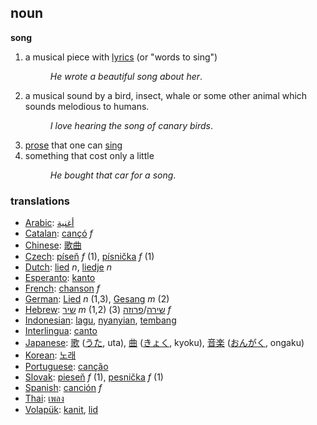 == noun ==

'''song'''
#a musical piece with [[lyrics]] (or "words to sing")
#:''He wrote a beautiful song about her''.
#a musical sound by a bird, insect, whale or some other animal which sounds melodious to humans.
#:''I love hearing the song of canary birds''.
#[[prose]] that one can [[sing]]
#something that cost only a little
#:''He bought that car for a song''.

=== translations ===
*[[Arabic]]: [[أغنية]]
*[[Catalan]]: [[cançó]] ''f''
*[[Chinese]]: [[歌曲]]
*[[Czech]]: [[píseň]] ''f'' (1), [[písnička]] ''f'' (1)
*[[Dutch]]: [[lied]] ''n'', [[liedje]] ''n''
*[[Esperanto]]: [[kanto]]
*[[French]]: [[chanson]] ''f''
*[[German]]: [[Lied]] ''n'' (1,3), [[Gesang]] ''m'' (2)
*[[Hebrew]]: [[שיר]] ''m'' (1,2) [[שירה]]/[[פרוזה]] (3) ''f''
*[[Indonesian]]: [[lagu]], [[nyanyi|nyanyian]], [[tembang]]
*[[Interlingua]]: [[canto]]
*[[Japanese]]: [[歌]] ([[うた]], uta), [[曲]] ([[きょく]], kyoku), [[音楽]] ([[おんがく]], ongaku)
*[[Korean]]: [[노래]] 
*[[Portuguese]]: [[canção]]
*[[Slovak]]: [[pieseň]] ''f'' (1), [[pesnička]] ''f'' (1)
*[[Spanish]]: [[canción]] ''f''
*[[Thai]]: [[เพลง]]
*[[Volapük]]: [[kanit]], [[lid]]